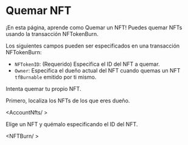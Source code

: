 
# Quemar NFT

¡En esta página, aprende como Quemar un NFT!
Puedes quemar NFTs usando la transacción NFTokenBurn.

<LinkCard href='https://xrpl.org/nftokenburn.html' />

Los siguientes campos pueden ser especificados en una transacción NFTokenBurn:

- `NFTokenID`: (Requerido) Especifica el ID del NFT a quemar.
- `Owner`: Especifica el dueño actual del NFT cuando quemas un NFT `tfBurnable` emitido por ti mismo.

Intenta quemar tu propio NFT.

Primero, localiza los NFTs de los que eres dueño.

<AccountNfts/ >

Elige un NFT y quémalo especificando el ID del NFT.

<NFTBurn/ >
